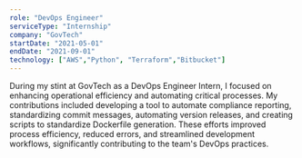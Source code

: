 ```yaml
---
role: "DevOps Engineer"
serviceType: "Internship"
company: "GovTech"
startDate: "2021-05-01"
endDate: "2021-09-01"
technology: ["AWS","Python", "Terraform","Bitbucket"]
---
```


During my stint at GovTech as a DevOps Engineer Intern, I focused on enhancing operational efficiency and automating critical processes. 
My contributions included developing a tool to automate compliance reporting, standardizing commit messages, automating version releases, and creating scripts to standardize Dockerfile generation. These efforts improved process efficiency, reduced errors, and streamlined development workflows, significantly contributing to the team's DevOps practices.